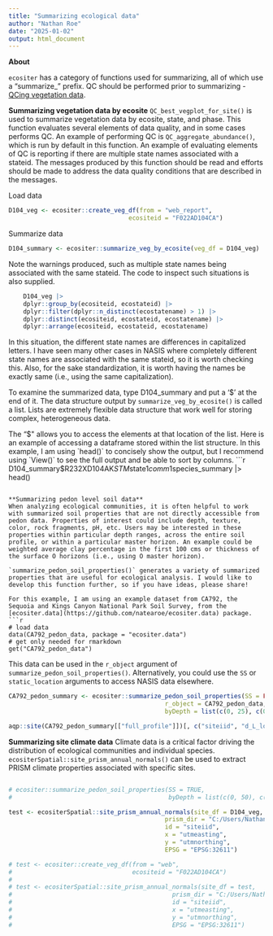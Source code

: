 ```yaml
---
title: "Summarizing ecological data"
author: "Nathan Roe"
date: "2025-01-02"
output: html_document
---
```


**About**

`ecositer` has a category of functions used for summarizing, all of which use a "summarize_" prefix. QC should be performed prior to summarizing - [QCing vegetation data](https://natearoe.github.io/ecositer/articles/qc_vegetation_data.html). 

**Summarizing vegetation data by ecosite**
`QC_best_vegplot_for_site()` is used to summarize vegetation data by ecosite, state, and phase. This function evaluates several elements of data quality, and in some cases performs QC. An example of performing QC is `QC_aggregate_abundance()`, which is run by default in this function. An example of evaluating elements of QC is reporting if there are multiple state names associated with a stateid. The messages produced by this function should be read and efforts should be made to address the data quality conditions that are described in the messages. 

Load data
```r
D104_veg <- ecositer::create_veg_df(from = "web_report",
                                 ecositeid = "F022AD104CA")
```

Summarize data
```r
D104_summary <- ecositer::summarize_veg_by_ecosite(veg_df = D104_veg)
```

Note the warnings produced, such as multiple state names being associated with the same stateid. The code to inspect such situations is also supplied. 

```r
    D104_veg |>
    dplyr::group_by(ecositeid, ecostateid) |>
    dplyr::filter(dplyr::n_distinct(ecostatename) > 1) |>
    dplyr::distinct(ecositeid, ecostateid, ecostatename) |>
    dplyr::arrange(ecositeid, ecostateid, ecostatename)
```
In this situation, the different state names are differences in capitalized letters. I have seen many other cases in NASIS where completely different state names are associated with the same stateid, so it is worth checking this. Also, for the sake standardization, it is worth having the names be exactly same (i.e., using the same capitalization). 

To examine the summarized data, type D104_summary and put a '$' at the end of it. The data structure output by `summarize_veg_by_ecosite()` is called a list. Lists are extremely flexible data structure that work well for storing complex, heterogeneous data.

The "$" allows you to access the elements at that location of the list. Here is an example of accessing a dataframe stored within the list structure. In this example, I am using `head()` to concisely show the output, but I recommend using `View()` to see the full output and be able to sort by columns. 
```r
D104_summary$R232XD104AK$STM$state1$comm1$species_summary |> head()
```

**Summarizing pedon level soil data**
When analyzing ecological communities, it is often helpful to work with summarized soil properties that are not directly accessible from pedon data. Properties of interest could include depth, texture, color, rock fragments, pH, etc. Users may be interested in these properties within particular depth ranges, across the entire soil profile, or within a particular master horizon. An example could be weighted average clay percentage in the first 100 cms or thickness of the surface O horizons (i.e., using O master horizon).

`summarize_pedon_soil_properties()` generates a variety of summarized properties that are useful for ecological analysis. I would like to develop this function further, so if you have ideas, please share! 

For this example, I am using an example dataset from CA792, the Sequoia and Kings Canyon National Park Soil Survey, from the [ecositer.data](https://github.com/natearoe/ecositer.data) package.
```r
# load data
data(CA792_pedon_data, package = "ecositer.data")
# get only needed for rmarkdown
get("CA792_pedon_data")
```

This data can be used in the `r_object` argument of `summarize_pedon_soil_properties()`. Alternatively, you could use the `SS` or `static_location` arguments to access NASIS data elsewhere. 
```r
CA792_pedon_summary <- ecositer::summarize_pedon_soil_properties(SS = FALSE,
                                           r_object = CA792_pedon_data,
                                           byDepth = list(c(0, 25), c(0, 50)))

aqp::site(CA792_pedon_summary[["full_profile"]])[, c("siteiid", "d_L_lowest_mineral", "o_surf_thk", "b_clay_wtd", "full_prof_ph_wtd")] |> head()
```

**Summarizing site climate data**
Climate data is a critical factor driving the distribution of ecological communities and individual species. `ecositerSpatial::site_prism_annual_normals()` can be used to extract PRISM climate properties associated with specific sites. 
```r

```





```r
# ecositer::summarize_pedon_soil_properties(SS = TRUE,
#                                           byDepth = list(c(0, 50), c(0, 100)))
```


```r
test <- ecositerSpatial::site_prism_annual_normals(site_df = D104_veg,
                                           prism_dir = "C:/Users/Nathan.Roe/Documents/PRISM_R/annual",
                                           id = "siteiid",
                                           x = "utmeasting",
                                           y = "utmnorthing",
                                           EPSG = "EPSG:32611")

# test <- ecositer::create_veg_df(from = "web",
#                                 ecositeid = "F022AD104CA")
# 
# test <- ecositerSpatial::site_prism_annual_normals(site_df = test,
#                                            prism_dir = "C:/Users/Nathan.Roe/Documents/PRISM_R/annual",
#                                            id = "siteiid",
#                                            x = "utmeasting",
#                                            y = "utmnorthing",
#                                            EPSG = "EPSG:32611")

```


